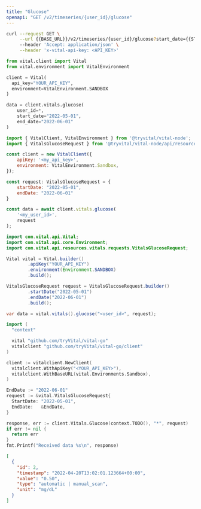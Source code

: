 ```yaml
---
title: "Glucose"
openapi: "GET /v2/timeseries/{user_id}/glucose"
---
```


<RequestExample>

```bash cURL
curl --request GET \
     --url {{BASE_URL}}/v2/timeseries/{user_id}/glucose?start_date={{START_DATE}}&end_date={{END_DATE}} \
     --header 'Accept: application/json' \
     --header 'x-vital-api-key: <API_KEY>'
```

```python Python
from vital.client import Vital
from vital.environment import VitalEnvironment

client = Vital(
  api_key="YOUR_API_KEY",
  environment=VitalEnvironment.SANDBOX
)

data = client.vitals.glucose(
    user_id=*,
    start_date="2022-05-01",
    end_date="2022-06-01"
)
```

```javascript Node
import { VitalClient, VitalEnvironment } from '@tryvital/vital-node';
import { VitalsGlucoseRequest } from '@tryvital/vital-node/api/resources/vitals';

const client = new VitalClient({
    apiKey: '<my_api_key>',
    environment: VitalEnvironment.Sandbox,
});

const request: VitalsGlucoseRequest = {
    startDate: "2022-05-01",
    endDate: "2022-06-01"
}

const data = await client.vitals.glucose(
    '<my_user_id>',
    request
);
```

```java Java
import com.vital.api.Vital;
import com.vital.api.core.Environment;
import com.vital.api.resources.vitals.requests.VitalsGlucoseRequest;

Vital vital = Vital.builder()
        .apiKey("YOUR_API_KEY")
        .environment(Environment.SANDBOX)
        .build();

VitalsGlucoseRequest request = VitalsGlucoseRequest.builder()
        .startDate("2022-05-01")
        .endDate("2022-06-01")
        .build();

var data = vital.vitals().glucose("<user_id>", request);
```

```go Go
import (
  "context"

  vital "github.com/tryVital/vital-go"
  vitalclient "github.com/tryVital/vital-go/client"
)

client := vitalclient.NewClient(
  vitalclient.WithApiKey("<YOUR_API_KEY>"),
  vitalclient.WithBaseURL(vital.Environments.Sandbox),
)

EndDate := "2022-06-01"
request := &vital.VitalsGlucoseRequest{
  StartDate: "2022-05-01",
  EndDate:   &EndDate,
}

response, err := client.Vitals.Glucose(context.TODO(), "*", request)
if err != nil {
  return err
}
fmt.Printf("Received data %s\n", response)
```

</RequestExample>

<ResponseExample>

```json Example
[
  {
    "id": 2,
    "timestamp": "2022-04-20T13:02:01.123664+00:00",
    "value": "0.50",
    "type": "automatic | manual_scan",
    "unit": "mg/dL"
  }
]
```

</ResponseExample>
